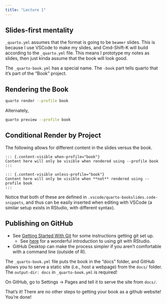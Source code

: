 ```yaml
---
title: "Lecture 1"
---
```


## Slides-first mentality

`_quarto.yml` assumes that the format is going to be `beamer` slides. This is because I use VSCode to make my slides, and Cmd-Shift-K will build according to the `_quarto.yml` file. This means I prototype my notes as slides, then just kinda assume that the book will look good.

The `_quarto-book.yml` has a special name. The `-book` part tells quarto that it's part of the "Book" project.

## Rendering the Book

```sh
quarto render --profile book
```

Alternately,

```sh
quarto preview --profile book
```

## Conditional Render by Project

The following allows for different content in the slides versus the book.

```
::: {.content-visible when-profile="book"}
Content here will only be visible when rendered using --profile book
:::
```

```
::: {.content-visible unless-profile="book"}
Content here will only be visible when **not** rendered using --profile book
:::
```

Notice that both of these are defined in `.vscode/quarto-bookslides.code-snippets`, and thus can be easily inserted when editing with VSCode (a similar setup exists in RStudio, with different syntax).


## Publishing on GitHub

- See [Getting Started With Git](https://docs.github.com/en/get-started/getting-started-with-git/set-up-git) for some instructions getting git set up.
    - See [here](https://jennybc.github.io/2014-05-12-ubc/ubc-r/session03_git.html) for a wonderful introduction to using git with RStudio.
- GitHub Desktop can make the process simpler if you aren't comfortable with a command line (outside of R).


The `_quarto-book.yml` file puts the book in the "docs" folder, and GitHub allows you to serve a static site (i.e., host a webpage) from the `docs/` folder. The `output-dir: docs` in `_quarto-book.yml` is required!

On GitHub, go to Settings -> Pages and tell it to serve the site from `docs/`. 

That's it! There are no other steps to getting your book as a github website! You're done!

